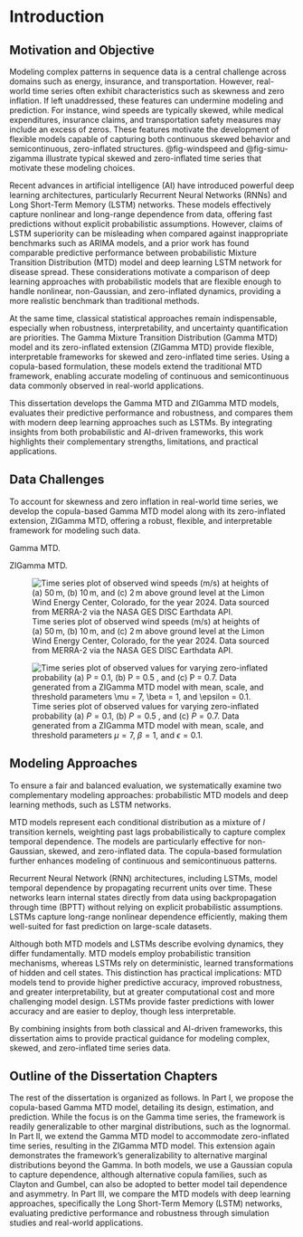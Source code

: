 # Introduction {#sec-intro}

## Motivation and Objective 

Modeling complex patterns in sequence data is a central challenge across domains such as energy, insurance, and transportation. However, real-world time series often exhibit characteristics such as skewness and zero inflation. If left unaddressed, these features can undermine modeling and prediction. For instance, wind speeds are typically skewed, while medical expenditures, insurance claims, and transportation safety measures may include an excess of zeros. These features motivate the development of flexible models capable of capturing both continuous skewed behavior and semicontinuous, zero-inflated structures. @fig-windspeed and @fig-simu-zigamma illustrate typical skewed and zero-inflated time series that motivate these modeling choices. 

Recent advances in artificial intelligence (AI) have introduced powerful deep learning architectures, particularly Recurrent Neural Networks (RNNs) and Long Short-Term Memory (LSTM) networks. These models effectively capture nonlinear and long-range dependence from data, offering fast predictions without explicit probabilistic assumptions. However, claims of LSTM superiority can be misleading when compared against inappropriate benchmarks such as ARIMA models, and a prior work has found comparable predictive performance between probabilistic Mixture Transition Distribution (MTD) model and deep learning LSTM network for disease spread. These considerations motivate a comparison of deep learning approaches with probabilistic models that are flexible enough to handle nonlinear, non-Gaussian, and zero-inflated dynamics, providing a more realistic benchmark than traditional methods.

At the same time, classical statistical approaches remain indispensable, especially when robustness, interpretability, and uncertainty quantification are priorities. The Gamma Mixture Transition Distribution (Gamma MTD) model and its zero-inflated extension (ZIGamma MTD) provide flexible, interpretable frameworks for skewed and zero-inflated time series. Using a copula-based formulation, these models extend the traditional MTD framework, enabling accurate modeling of continuous and semicontinuous data commonly observed in real-world applications.

This dissertation develops the Gamma MTD and ZIGamma MTD models, evaluates their predictive performance and robustness, and compares them with modern deep learning approaches such as LSTMs. By integrating insights from both probabilistic and AI-driven frameworks, this work highlights their complementary strengths, limitations, and practical applications.

## Data Challenges 

To account for skewness and zero inflation in real-world time series, we develop the copula-based Gamma MTD model along with its zero-inflated extension, ZIGamma MTD, offering a robust, flexible, and interpretable framework for modeling such data.

Gamma MTD.

ZIGamma MTD.

![Time series plot of observed wind speeds (m/s) at heights of (a) 50 m, (b) 10 m, and (c) 2 m above ground level at the Limon Wind Energy Center, Colorado, for the year 2024. Data sourced from MERRA-2 via the NASA GES DISC Earthdata API.](images/chapter1/windspeed.png){#fig-windspeed} 

![Time series plot of observed values for varying zero-inflated probability (a) $P = 0.1$, (b) $P = 0.5$ , and (c) $P = 0.7$. Data generated from a ZIGamma MTD model with mean, scale, and threshold parameters $\mu = 7$, $\beta = 1$, and $\epsilon = 0.1$.](images/chapter1/zigamma.png){#fig-simu-zigamma} 

## Modeling Approaches

To ensure a fair and balanced evaluation, we systematically examine two complementary modeling approaches: probabilistic MTD models and deep learning methods, such as LSTM networks.

MTD models represent each conditional distribution as a mixture of $l$ transition kernels, weighting past lags probabilistically to capture complex temporal dependence. The models are particularly effective for non-Gaussian, skewed, and zero-inflated data. The copula-based formulation further enhances modeling of continuous and semicontinuous patterns.

Recurrent Neural Network (RNN) architectures, including LSTMs, model temporal dependence by propagating recurrent units over time. These networks learn internal states directly from data using backpropagation through time (BPTT) without relying on explicit probabilistic assumptions. LSTMs capture long-range nonlinear dependence efficiently, making them well-suited for fast prediction on large-scale datasets. 

Although both MTD models and LSTMs describe evolving dynamics, they differ fundamentally. MTD models employ probabilistic transition mechanisms, whereas LSTMs rely on deterministic, learned transformations of hidden and cell states. This distinction has practical implications: MTD models tend to provide higher predictive accuracy, improved robustness, and greater interpretability, but at greater computational cost and more challenging model design. LSTMs provide faster predictions with lower accuracy and are easier to deploy, though less interpretable. 

By combining insights from both classical and AI-driven frameworks, this dissertation aims to provide practical guidance for modeling complex, skewed, and zero-inflated time series data.

## Outline of the Dissertation Chapters

The rest of the dissertation is organized as follows. In Part I, we propose the copula-based Gamma MTD model, detailing its design, estimation, and prediction. While the focus is on the Gamma time series, the framework is readily generalizable to other marginal distributions, such as the lognormal. In Part II, we extend the Gamma MTD model to accommodate zero-inflated time series, resulting in the ZIGamma MTD model. This extension again demonstrates the framework’s generalizability to alternative marginal distributions beyond the Gamma. In both models, we use a Gaussian copula to capture dependence, although alternative copula families, such as Clayton and Gumbel, can also be adopted to better model tail dependence and asymmetry. In Part III, we compare the MTD models with deep learning approaches, specifically the Long Short-Term Memory (LSTM) networks, evaluating predictive performance and robustness through simulation studies and real-world applications. 

